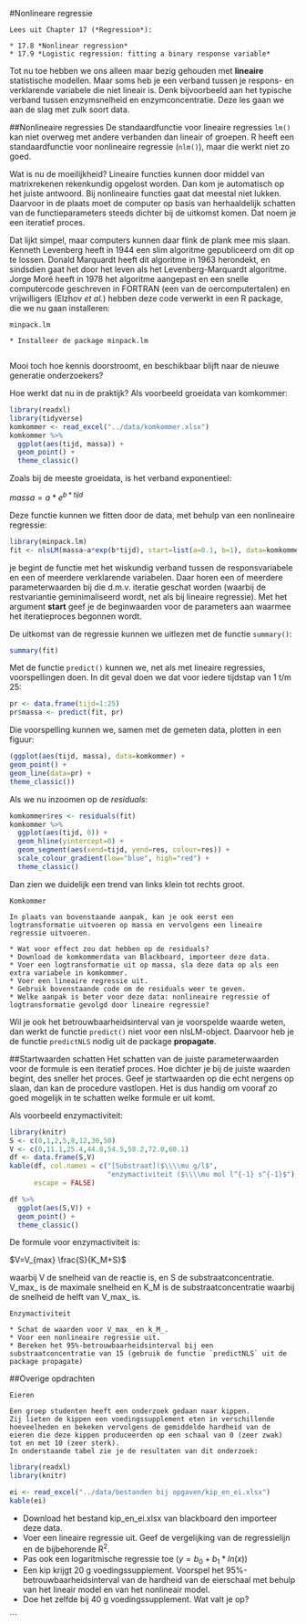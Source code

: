 #Nonlineare regressie

```block2

Lees uit Chapter 17 (*Regression*):

* 17.8 *Nonlinear regression*
* 17.9 *Logistic regression: fitting a binary response variable*
```

Tot nu toe hebben we ons alleen maar bezig gehouden met **lineaire** statistische modellen.
Maar soms heb je een verband tussen je respons- en verklarende variabele die niet lineair is.
Denk bijvoorbeeld aan het typische verband tussen enzymsnelheid en enzymconcentratie.
Deze les gaan we aan de slag met zulk soort data.


##Nonlineaire regressies
De standaardfunctie voor lineaire regressies `lm()` kan niet overweg met andere verbanden dan lineair of groepen.
R heeft een standaardfunctie voor nonlineaire regressie (`nlm()`), maar die werkt niet zo goed.

Wat is nu de moeilijkheid?
Lineaire functies kunnen door middel van matrixrekenen rekenkundig opgelost worden.
Dan kom je automatisch op het juiste antwoord.
Bij nonlineaire functies gaat dat meestal niet lukken.
Daarvoor in de plaats moet de computer op basis van herhaaldelijk schatten van de functieparameters steeds dichter bij de uitkomst komen.
Dat noem je een iteratief proces.

Dat lijkt simpel, maar computers kunnen daar flink de plank mee mis slaan.
Kenneth Levenberg heeft in 1944 een slim algoritme gepubliceerd om dit op te lossen.
Donald Marquardt heeft dit algoritme in 1963 herondekt, en sindsdien gaat het door het leven als het Levenberg-Marquardt algoritme.
Jorge Moré heeft in 1978 het algoritme aangepast en een snelle computercode geschreven in FORTRAN (een van de oercomputertalen) en vrijwilligers (Elzhov *et al.*) hebben deze code verwerkt in een R package, die we nu gaan installeren:

```exercise
minpack.lm

* Installeer de package minpack.lm


```

Mooi toch hoe kennis doorstroomt, en beschikbaar blijft naar de nieuwe generatie onderzoekers?

Hoe werkt dat nu in de praktijk?
Als voorbeeld groeidata van komkommer:

```r
library(readxl)
library(tidyverse)
komkommer <- read_excel("../data/komkommer.xlsx")
komkommer %>% 
  ggplot(aes(tijd, massa)) +
  geom_point() +
  theme_classic()

```

Zoals bij de meeste groeidata, is het verband exponentieel:

$massa=a*e^{b*tijd}$

Deze functie kunnen we fitten door de data, met behulp van een nonlineaire regressie:

```r
library(minpack.lm)
fit <- nlsLM(massa~a*exp(b*tijd), start=list(a=0.1, b=1), data=komkommer)
```

je begint de functie met het wiskundig verband tussen de responsvariabele en een of meerdere verklarende variabelen.
Daar horen een of meerdere parameterwaarden bij die d.m.v. iteratie geschat worden (waarbij de restvariantie geminimaliseerd wordt, net als bij lineaire regressie).
Met het argument **start** geef je de beginwaarden voor de parameters aan waarmee het iteratieproces begonnen wordt.

De uitkomst van de regressie kunnen we uitlezen met de functie `summary()`:

```r
summary(fit)

```

Met de functie `predict()` kunnen we, net als met lineaire regressies, voorspellingen doen.
In dit geval doen we dat voor iedere tijdstap van 1 t/m 25:

```r
pr <- data.frame(tijd=1:25)
pr$massa <- predict(fit, pr)
```

Die voorspelling kunnen we, samen met de gemeten data, plotten in een figuur:

```r
(ggplot(aes(tijd, massa), data=komkommer) +
geom_point() +
geom_line(data=pr) +
theme_classic())
```

Als we nu inzoomen op de *residuals*:

```r
komkommer$res <- residuals(fit)
komkommer %>% 
  ggplot(aes(tijd, 0)) +
  geom_hline(yintercept=0) +
  geom_segment(aes(xend=tijd, yend=res, colour=res)) +
  scale_colour_gradient(low="blue", high="red") +
  theme_classic()
```

Dan zien we duidelijk een trend van links klein tot rechts groot.



```exercise
Komkommer

In plaats van bovenstaande aanpak, kan je ook eerst een logtransformatie uitvoeren op massa en vervolgens een lineaire regressie uitvoeren.

* Wat voor effect zou dat hebben op de residuals?
* Download de komkommerdata van Blackboard, importeer deze data.
* Voer een logtransformatie uit op massa, sla deze data op als een extra variabele in komkommer.
* Voer een lineaire regressie uit.
* Gebruik bovenstaande code om de residuals weer te geven.
* Welke aanpak is beter voor deze data: nonlineaire regressie of logtransformatie gevolgd door lineaire regressie?

```

Wil je ook het betrouwbaarheidsinterval van je voorspelde waarde weten, dan werkt de functie `predict()` niet voor een nlsLM-object.
Daarvoor heb je de functie `predictNLS` nodig uit de package **propagate**.


##Startwaarden schatten
Het schatten van de juiste parameterwaarden voor de formule is een iteratief proces. 
Hoe dichter je bij de juiste waarden begint, des sneller het proces.
Geef je startwaarden op die echt nergens op slaan, dan kan de procedure vastlopen.
Het is dus handig om vooraf zo goed mogelijk in te schatten welke formule er uit komt.

Als voorbeeld enzymactiviteit:
```r
library(knitr)
S <- c(0,1,2,5,8,12,30,50)
V <- c(0,11.1,25.4,44.8,54.5,58.2,72.0,60.1)
df <- data.frame(S,V)
kable(df, col.names = c("[Substraat]($\\\\mu g/l$",
                        "enzymactiviteit ($\\\\mu mol l^{-1} s^{-1}$"),
      escape = FALSE)

```

```r
df %>% 
  ggplot(aes(S,V)) +
  geom_point() +
  theme_classic()
```

De formule voor enzymactiviteit is:

$V=V_{max} \frac{S}{K_M+S}$

waarbij V de snelheid van de reactie is, en S de substraatconcentratie.
V_max_ is de maximale snelheid en K_M is de substraatconcentratie waarbij de snelheid de helft van V_max_ is.

```exercise
Enzymactiviteit

* Schat de waarden voor V_max_ en k_M_.
* Voor een nonlineaire regressie uit.
* Bereken het 95%-betrouwbaarheidsinterval bij een substraatconcentratie van 15 (gebruik de functie `predictNLS` uit de package propagate)

```


##Overige opdrachten

```exercise
Eieren

Een groep studenten heeft een onderzoek gedaan naar kippen.
Zij lieten de kippen een voedingssupplement eten in verschillende hoeveelheden en bekeken vervolgens de gemiddelde hardheid van de eieren die deze kippen produceerden op een schaal van 0 (zeer zwak) tot en met 10 (zeer sterk).
In onderstaande tabel zie je de resultaten van dit onderzoek:

```

```r
library(readxl)
library(knitr)

ei <- read_excel("../data/bestanden bij opgaven/kip_en_ei.xlsx")
kable(ei)

```


* Download het bestand kip_en_ei.xlsx van blackboard den importeer deze data.
* Voer een lineaire regressie uit. Geef de vergelijking van de regressielijn en de bijbehorende R^2^.
* Pas ook een logaritmische regressie toe ($y=b_0+b_1*ln(x)$)
* Een kip krijgt 20 g voedingssupplement. Voorspel het 95%-betrouwbaarheidsinterval van de hardheid van de eierschaal met behulp van het lineair model en van het nonlineair model.
* Doe het zelfde bij 40 g voedingssupplement. Wat valt je op?

```
